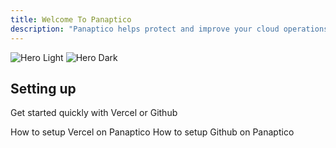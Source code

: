 ```yaml
---
title: Welcome To Panaptico
description: "Panaptico helps protect and improve your cloud operations on infrastructure and services."
---
```


<img
  className="block dark:hidden"
  src="/images/logo.png"
  alt="Hero Light"
/>
<img
  className="hidden dark:block"
  src="/images/logo.png"
  alt="Hero Dark"
/>

## Setting up

Get started quickly with Vercel or Github

<CardGroup cols={2}>
  <Card
    title="Vercel Starter Kit"
    icon="pen-to-square"
    href="https://mintlify.com/docs/quickstart"
  >
    How to setup Vercel on Panaptico
  </Card>
  <Card
    title="Github"
    icon="/images/logo.png"
    href="https://mintlify.com/docs/development"
  >
    How to setup Github on Panaptico
  </Card>
</CardGroup>

